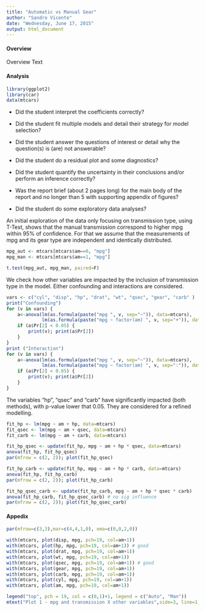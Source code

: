 ---
title: "Automatic vs Manual Gear"
author: "Sandro Vicente"
date: "Wednesday, June 17, 2015"
output: html_document
---

#### Overview

Overview Text

#### Analysis

```{r message=FALSE}
library(ggplot2)
library(car)
data(mtcars)
```

* Did the student interpret the coefficients correctly?

* Did the student fit multiple models and detail their strategy for model selection?

* Did the student answer the questions of interest or detail why the question(s) is (are) not answerable?

* Did the student do a residual plot and some diagnostics?
    
* Did the student quantify the uncertainty in their conclusions and/or perform an inference correctly?

* Was the report brief (about 2 pages long) for the main body of the report and no longer than 5 with supporting appendix of figures?


* Did the student do some exploratory data analyses?

An initial exploration of the data only focusing on transmission type, using T-Test, shows that the manual transmission correspond to higher mpg within 95% of confidence.
For that we assume that the measurements of mpg and its gear type are independent and identically distributed.

```{r}
mpg_aut <- mtcars[mtcars$am==0, "mpg"]
mpg_man <- mtcars[mtcars$am==1, "mpg"]

t.test(mpg_aut, mpg_man, paired=F)
```

We check how other variables are impacted by the inclusion of transmission type in the model. Either confounding and interactions are considered.

```{r}
vars <- c("cyl", "disp", "hp", "drat", "wt", "qsec", "gear", "carb" )
print("Confounding")
for (v in vars) {
    a<-anova(lm(as.formula(paste("mpg ", v, sep="~")), data=mtcars),
             lm(as.formula(paste("mpg ~ factor(am) ", v, sep="+")), data=mtcars))
    if (a$Pr[2] < 0.05) {
        print(v); print(a$Pr[2])
    }
}
print ("Interaction")
for (v in vars) {
    a<-anova(lm(as.formula(paste("mpg ", v, sep="~")), data=mtcars),
             lm(as.formula(paste("mpg ~ factor(am) ", v, sep=":")), data=mtcars))
    if (a$Pr[2] < 0.05) {
        print(v); print(a$Pr[2])
    }
}
```

The variables "hp", "qsec" and "carb" have significantly impacted (both methods), with p-value lower that 0.05. They are considered for a refined modelling.

```{r}
fit_hp <- lm(mpg ~ am + hp, data=mtcars)
fit_qsec <- lm(mpg ~ am + qsec, data=mtcars)
fit_carb <- lm(mpg ~ am + carb, data=mtcars)

fit_hp_qsec <- update(fit_hp, mpg ~ am + hp * qsec, data=mtcars)
anova(fit_hp, fit_hp_qsec) 
par(mfrow = c(2, 2)); plot(fit_hp_qsec)

fit_hp_carb <- update(fit_hp, mpg ~ am + hp * carb, data=mtcars)
anova(fit_hp, fit_hp_carb)
par(mfrow = c(2, 2)); plot(fit_hp_carb)

fit_hp_qsec_carb <- update(fit_hp_carb, mpg ~ am + hp * qsec * carb)
anova(fit_hp_carb, fit_hp_qsec_carb) # no sig influence
par(mfrow = c(2, 2)); plot(fit_hp_qsec_carb)

```

#### Appedix

```{r }
par(mfrow=c(3,3),mar=c(4,4,1,0), oma=c(0,0,2,0))

with(mtcars, plot(disp, mpg, pch=19, col=am+1))
with(mtcars, plot(hp, mpg, pch=19, col=am+1)) # good
with(mtcars, plot(drat, mpg, pch=19, col=am+1))
with(mtcars, plot(wt, mpg, pch=19, col=am+1))
with(mtcars, plot(qsec, mpg, pch=19, col=am+1)) # good
with(mtcars, plot(gear, mpg, pch=19, col=am+1))
with(mtcars, plot(carb, mpg, pch=19, col=am+1))
with(mtcars, plot(cyl, mpg, pch=19, col=am+1))
with(mtcars, plot(am, mpg, pch=19, col=am+1))

legend("top", pch = 19, col = c(0,1)+1, legend = c("Auto", "Man"))
mtext("Plot 1 - mpg and transmission X other variables",side=3, line=1, outer=TRUE)

```